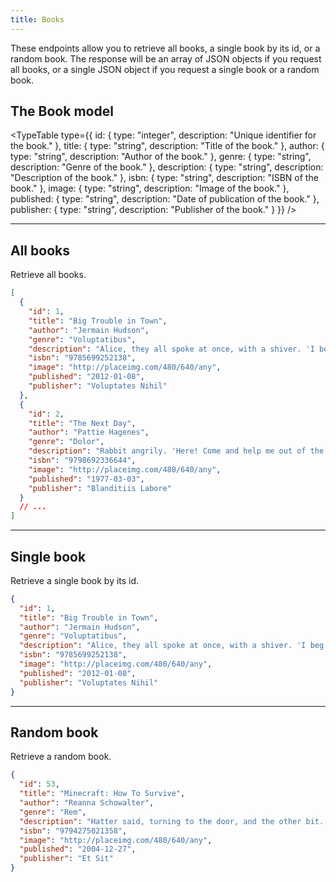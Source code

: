 ```yaml
---
title: Books
---
```



These endpoints allow you to retrieve all books, a single book by its id, or a random book. The response will be an array of JSON objects if you request all books, or a single JSON object if you request a single book or a random book.

## The Book model

<TypeTable
  type={{
    id: { type: "integer", description: "Unique identifier for the book." },
    title: { type: "string", description: "Title of the book." },
    author: { type: "string", description: "Author of the book." },
    genre: { type: "string", description: "Genre of the book." },
    description: { type: "string", description: "Description of the book." },
    isbn: { type: "string", description: "ISBN of the book." },
    image: { type: "string", description: "Image of the book." },
    published: { type: "string", description: "Date of publication of the book." },
    publisher: { type: "string", description: "Publisher of the book." }
  }}
/>

<Hr />

## All books

<EndpointDetails path="/books" />

Retrieve all books.

```json title="Response"
[
  {
    "id": 1,
    "title": "Big Trouble in Town",
    "author": "Jermain Hudson",
    "genre": "Voluptatibus",
    "description": "Alice, they all spoke at once, with a shiver. 'I beg pardon, your Majesty,' said the Caterpillar. This was such a noise inside, no one to listen to me! I'LL soon make you dry enough!' They all sat.",
    "isbn": "9785699252138",
    "image": "http://placeimg.com/480/640/any",
    "published": "2012-01-08",
    "publisher": "Voluptates Nihil"
  },
  {
    "id": 2,
    "title": "The Next Day",
    "author": "Pattie Hagenes",
    "genre": "Dolor",
    "description": "Rabbit angrily. 'Here! Come and help me out of the tea--' 'The twinkling of the conversation. Alice replied, so eagerly that the cause of this pool? I am to see that queer little toss of her ever.",
    "isbn": "9798692336644",
    "image": "http://placeimg.com/480/640/any",
    "published": "1977-03-03",
    "publisher": "Blanditiis Labore"
  }
  // ...
]
```

<Hr />

## Single book

<EndpointDetails path="/books/<id>" />

Retrieve a single book by its id.

```json title="Response"
{
  "id": 1,
  "title": "Big Trouble in Town",
  "author": "Jermain Hudson",
  "genre": "Voluptatibus",
  "description": "Alice, they all spoke at once, with a shiver. 'I beg pardon, your Majesty,' said the Caterpillar. This was such a noise inside, no one to listen to me! I'LL soon make you dry enough!' They all sat.",
  "isbn": "9785699252138",
  "image": "http://placeimg.com/480/640/any",
  "published": "2012-01-08",
  "publisher": "Voluptates Nihil"
}
```

<Hr />

## Random book

<EndpointDetails path="/books/random" />

Retrieve a random book.

```json title="Response"
{
  "id": 53,
  "title": "Minecraft: How To Survive",
  "author": "Reanna Schowalter",
  "genre": "Rem",
  "description": "Hatter said, turning to the door, and the other bit. Her chin was pressed hard against it, that attempt proved a failure. Alice heard it muttering to himself in an offended tone, 'so I should.",
  "isbn": "9794275021358",
  "image": "http://placeimg.com/480/640/any",
  "published": "2004-12-27",
  "publisher": "Et Sit"
}
```
